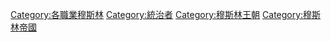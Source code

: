 [[Category:各職業穆斯林|Category:各職業穆斯林]]
[[Category:統治者|Category:統治者]]
[[Category:穆斯林王朝|Category:穆斯林王朝]]
[[Category:穆斯林帝國|Category:穆斯林帝國]]